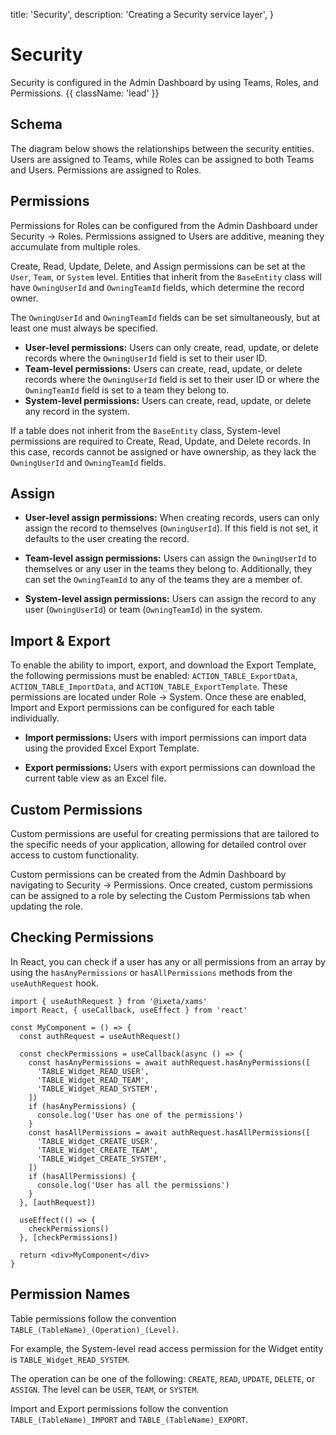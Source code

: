 
  title: 'Security',
  description: 'Creating a Security service layer',
}

# Security

Security is configured in the Admin Dashboard by using Teams, Roles, and Permissions. {{ className: 'lead' }}

## Schema

The diagram below shows the relationships between the security entities. Users are assigned to Teams, while Roles can be assigned to both Teams and Users. Permissions are assigned to Roles.

<DocImage image={imgSecuritySchema} full={false} />

## Permissions

Permissions for Roles can be configured from the Admin Dashboard under Security -> Roles. Permissions assigned to Users are additive, meaning they accumulate from multiple roles.

<DocImage image={imgEditRole} full={true} />

Create, Read, Update, Delete, and Assign permissions can be set at the `User`, `Team`, or `System` level. Entities that inherit from the `BaseEntity` class will have `OwningUserId` and `OwningTeamId` fields, which determine the record owner.

The `OwningUserId` and `OwningTeamId` fields can be set simultaneously, but at least one must always be specified.

- <b>User-level permissions:</b> Users can only create, read, update, or delete records
  where the `OwningUserId` field is set to their user ID.
- <b>Team-level permissions:</b> Users can create, read, update, or delete records
  where the `OwningUserId` field is set to their user ID or where the `OwningTeamId`
  field is set to a team they belong to.
- <b>System-level permissions:</b> Users can create, read, update, or delete any
  record in the system.

If a table does not inherit from the `BaseEntity` class, System-level permissions are required to Create, Read, Update, and Delete records. In this case, records cannot be assigned or have ownership, as they lack the `OwningUserId` and `OwningTeamId` fields.

## Assign

- <b>User-level assign permissions:</b> When creating records, users can only assign
  the record to themselves (`OwningUserId`). If this field is not set, it defaults
  to the user creating the record.

- <b>Team-level assign permissions:</b> Users can assign the `OwningUserId` to themselves
  or any user in the teams they belong to. Additionally, they can set the `OwningTeamId`
  to any of the teams they are a member of.

- <b>System-level assign permissions:</b> Users can assign the record to any user
  (`OwningUserId`) or team (`OwningTeamId`) in the system.

## Import & Export

To enable the ability to import, export, and download the Export Template, the following permissions must be enabled: `ACTION_TABLE_ExportData`, `ACTION_TABLE_ImportData`, and `ACTION_TABLE_ExportTemplate`. These permissions are located under Role -> System. Once these are enabled, Import and Export permissions can be configured for each table individually.

- <b>Import permissions:</b> Users with import permissions can import data using
  the provided Excel Export Template.

- <b>Export permissions:</b> Users with export permissions can download the current
  table view as an Excel file.

<DocImage image={imgImportExport} full={false} />

## Custom Permissions

Custom permissions are useful for creating permissions that are tailored to the specific needs of your application, allowing for detailed control over access to custom functionality.

Custom permissions can be created from the Admin Dashboard by navigating to Security -> Permissions. Once created, custom permissions can be assigned to a role by selecting the Custom Permissions tab when updating the role.

## Checking Permissions

In React, you can check if a user has any or all permissions from an array by using the `hasAnyPermissions` or `hasAllPermissions` methods from the `useAuthRequest` hook.

```tsx {{ title: 'src / components / MyComponent.tsx' }}
import { useAuthRequest } from '@ixeta/xams'
import React, { useCallback, useEffect } from 'react'

const MyComponent = () => {
  const authRequest = useAuthRequest()

  const checkPermissions = useCallback(async () => {
    const hasAnyPermissions = await authRequest.hasAnyPermissions([
      'TABLE_Widget_READ_USER',
      'TABLE_Widget_READ_TEAM',
      'TABLE_Widget_READ_SYSTEM',
    ])
    if (hasAnyPermissions) {
      console.log('User has one of the permissions')
    }
    const hasAllPermissions = await authRequest.hasAllPermissions([
      'TABLE_Widget_CREATE_USER',
      'TABLE_Widget_CREATE_TEAM',
      'TABLE_Widget_CREATE_SYSTEM',
    ])
    if (hasAllPermissions) {
      console.log('User has all the permissions')
    }
  }, [authRequest])

  useEffect(() => {
    checkPermissions()
  }, [checkPermissions])

  return <div>MyComponent</div>
}
```

## Permission Names

Table permissions follow the convention `TABLE_(TableName)_(Operation)_(Level)`.

For example, the System-level read access permission for the Widget entity is `TABLE_Widget_READ_SYSTEM`.

The operation can be one of the following: `CREATE`, `READ`, `UPDATE`, `DELETE`, or `ASSIGN`. The level can be `USER`, `TEAM`, or `SYSTEM`.

Import and Export permissions follow the convention `TABLE_(TableName)_IMPORT` and `TABLE_(TableName)_EXPORT`.
